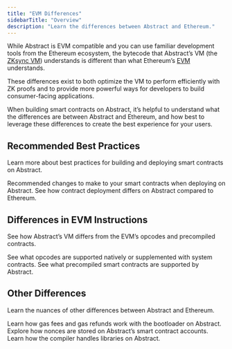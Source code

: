 ```yaml
---
title: "EVM Differences"
sidebarTitle: "Overview"
description: "Learn the differences between Abstract and Ethereum."
---
```


While Abstract is EVM compatible and you can use familiar development
tools from the Ethereum ecosystem, the bytecode that Abstract&rsquo;s VM
(the [ZKsync VM](https://docs.zksync.io/build/developer-reference/era-vm)) understands
is different than what Ethereum&rsquo;s [EVM](https://ethereum.org/en/developers/docs/evm/) understands.

These differences exist to both optimize the VM to perform efficiently with ZK proofs
and to provide more powerful ways for developers to build consumer-facing applications.

When building smart contracts on Abstract, it&rsquo;s helpful to understand what the differences
are between Abstract and Ethereum, and how best to leverage these differences to
create the best experience for your users.

## Recommended Best Practices

Learn more about best practices for building and deploying smart contracts on Abstract.

<CardGroup cols={2}>
  <Card
    title="Best practices"
    icon="shield-heart"
    href="/how-abstract-works/evm-differences/best-practices"
  >
    Recommended changes to make to your smart contracts when deploying on
    Abstract.
  </Card>
  <Card
    title="Contract deployment"
    icon="rocket"
    href="/how-abstract-works/evm-differences/contract-deployment"
  >
    See how contract deployment differs on Abstract compared to Ethereum.
  </Card>
</CardGroup>

## Differences in EVM Instructions

See how Abstract&rsquo;s VM differs from the EVM&rsquo;s opcodes and precompiled contracts.

<CardGroup cols={2}>
  <Card
    title="EVM opcodes"
    icon="binary"
    href="/how-abstract-works/evm-differences/evm-opcodes"
  >
    See what opcodes are supported natively or supplemented with system
    contracts.
  </Card>
  <Card
    title="EVM precompiles"
    icon="not-equal"
    href="/how-abstract-works/evm-differences/precompiles"
  >
    See what precompiled smart contracts are supported by Abstract.
  </Card>
</CardGroup>

## Other Differences

Learn the nuances of other differences between Abstract and Ethereum.

<CardGroup cols={3}>
  <Card
    title="Gas fees"
    icon="gas-pump"
    href="/how-abstract-works/evm-differences/best-practices"
  >
    Learn how gas fees and gas refunds work with the bootloader on Abstract.
  </Card>
  <Card
    title="Nonces"
    icon="up"
    href="/how-abstract-works/evm-differences/contract-deployment"
  >
    Explore how nonces are stored on Abstract&rsquo;s smart contract accounts.
  </Card>
  <Card
    title="Libraries"
    icon="file-import"
    href="/how-abstract-works/evm-differences/contract-deployment"
  >
    Learn how the compiler handles libraries on Abstract.
  </Card>
</CardGroup>
